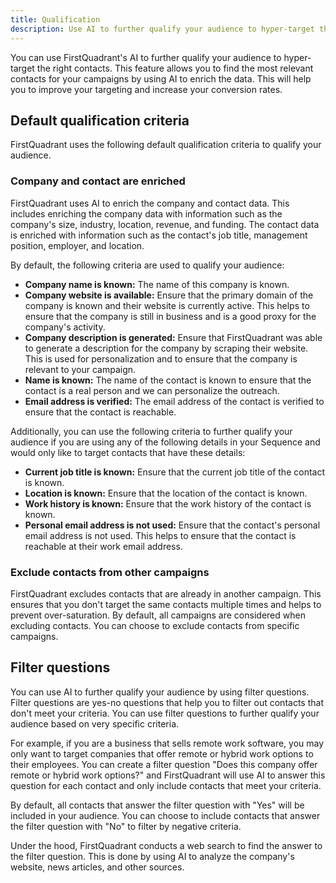 ```yaml
---
title: Qualification
description: Use AI to further qualify your audience to hyper-target the right contacts.
---
```


You can use FirstQuadrant's AI to further qualify your audience to hyper-target the right contacts. This feature allows you to find the most relevant contacts for your campaigns by using AI to enrich the data. This will help you to improve your targeting and increase your conversion rates.

## Default qualification criteria

FirstQuadrant uses the following default qualification criteria to qualify your audience.

### Company and contact are enriched

FirstQuadrant uses AI to enrich the company and contact data. This includes enriching the company data with information such as the company's size, industry, location, revenue, and funding. The contact data is enriched with information such as the contact's job title, management position, employer, and location.

By default, the following criteria are used to qualify your audience:

- **Company name is known:** The name of this company is known.
- **Company website is available:** Ensure that the primary domain of the company is known and their website is currently active. This helps to ensure that the company is still in business and is a good proxy for the company's activity.
- **Company description is generated:** Ensure that FirstQuadrant was able to generate a description for the company by scraping their website. This is used for personalization and to ensure that the company is relevant to your campaign.
- **Name is known:** The name of the contact is known to ensure that the contact is a real person and we can personalize the outreach.
- **Email address is verified:** The email address of the contact is verified to ensure that the contact is reachable.

Additionally, you can use the following criteria to further qualify your audience if you are using any of the following details in your Sequence and would only like to target contacts that have these details:

- **Current job title is known:** Ensure that the current job title of the contact is known.
- **Location is known:** Ensure that the location of the contact is known.
- **Work history is known:** Ensure that the work history of the contact is known.
- **Personal email address is not used:** Ensure that the contact's personal email address is not used. This helps to ensure that the contact is reachable at their work email address.

### Exclude contacts from other campaigns

FirstQuadrant excludes contacts that are already in another campaign. This ensures that you don't target the same contacts multiple times and helps to prevent over-saturation. By default, all campaigns are considered when excluding contacts. You can choose to exclude contacts from specific campaigns.

## Filter questions

You can use AI to further qualify your audience by using filter questions. Filter questions are yes-no questions that help you to filter out contacts that don't meet your criteria. You can use filter questions to further qualify your audience based on very specific criteria.

For example, if you are a business that sells remote work software, you may only want to target companies that offer remote or hybrid work options to their employees. You can create a filter question "Does this company offer remote or hybrid work options?" and FirstQuadrant will use AI to answer this question for each contact and only include contacts that meet your criteria.

By default, all contacts that answer the filter question with "Yes" will be included in your audience. You can choose to include contacts that answer the filter question with "No" to filter by negative criteria.

Under the hood, FirstQuadrant conducts a web search to find the answer to the filter question. This is done by using AI to analyze the company's website, news articles, and other sources.

